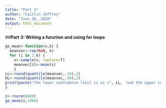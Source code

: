 ```yaml
---
title: "Part 3"
author: "Caitlin Jeffrey"
date: "June 26, 2020"
output: html_document
---
```


##**Part 3: Writing a function and using for loops**

```r
go_mean<-function(v,k) {
  meanvec<-rep(NaN, k)
  for (i in 1:k) {
    s<-sample(v, replace=T)
    meanvec[i]<-mean(s) 
    }
LL<-round(quantile(meanvec,.10),2)
UL<-round(quantile(meanvec,.90),2)
print(paste("the lower confidence limit is is =", LL, "and the upper confidence interval is =", UL))
}

z<-rnorm(8000)
go_mean(z,1000)

```